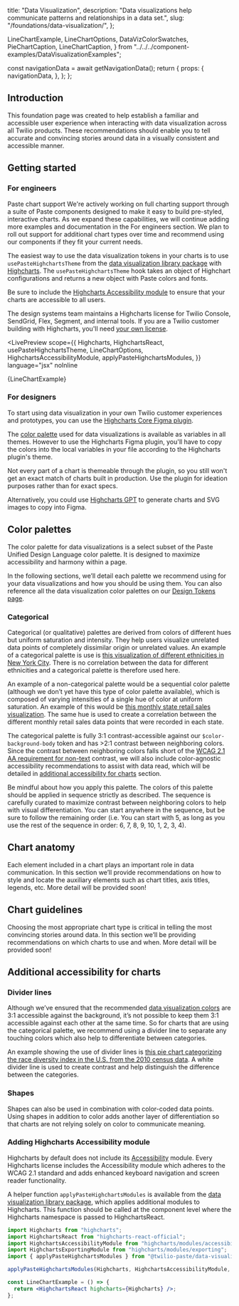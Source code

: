   title: "Data Visualization",
  description: "Data visualizations help communicate patterns and relationships in a data set.",
  slug: "/foundations/data-visualization/",
};



  LineChartExample,
  LineChartOptions,
  DataVizColorSwatches,
  PieChartCaption,
  LineChartCaption,
} from "../../../component-examples/DataVisualizationExamples";


  const navigationData = await getNavigationData();
  return {
    props: {
      navigationData,
    },
  };
};

<GenericHeader name={meta.title} description={meta.description} categoryRoute={SidebarCategoryRoutes.FOUNDATIONS}>
  <PageHeaderSeparator>
    <Separator orientation="horizontal" />
  </PageHeaderSeparator>
</GenericHeader>

<contentwrapper>

<PageAside data={mdxHeadings} />

<content>

## Introduction

This foundation page was created to help establish a familiar and accessible user experience when interacting with data visualization across all Twilio products. These recommendations should enable you to tell accurate and convincing stories around data in a visually consistent and accessible manner.

## Getting started

### For engineers

<Box marginBottom="space60">
  <Callout variant="neutral">
    <CalloutHeading as="h3">Paste chart support</CalloutHeading>
    <CalloutText>
      We're actively working on full charting support through a suite of Paste components designed to make it easy to build pre-styled, interactive charts. As we expand these capabilities, we will continue adding more examples and documentation in the <Anchor href="/foundations/data-visualization/for-engineers">For engineers</Anchor> section. We plan to roll out support for additional chart types over time and recommend using our components if they fit your current needs.
    </CalloutText>
  </Callout>
</Box>

The easiest way to use the data visualization tokens in your charts is to use `usePasteHighchartsTheme` from the [data visualization library package](/core/libraries/data-visualization) with [Highcharts](https://www.highcharts.com/). The `usePasteHighchartsTheme` hook takes an object of Highchart configurations and returns a new object with Paste colors and fonts.

Be sure to include the [Highcharts Accessibility module](/foundations/data-visualization#adding-highcharts-accessibility-module) to ensure that your charts are accessible to all users.

The design systems team maintains a Highcharts license for Twilio Console, SendGrid, Flex, Segment, and internal tools. If you are a Twilio customer building with Highcharts, you'll need [your own license](https://shop.highcharts.com/).

<LivePreview
  scope={{
    Highcharts,
    HighchartsReact,
    usePasteHighchartsTheme,
    LineChartOptions,
    HighchartsAccessibilityModule,
    applyPasteHighchartsModules,
  }}
  language="jsx"
  noInline
>
  {LineChartExample}
</LivePreview>

### For designers

To start using data visualization in your own Twilio customer experiences and prototypes, you can use the [Highcharts Core Figma plugin](https://www.figma.com/community/plugin/1369795683946720598/highcharts-core).

The [color palette](#color-palettes) used for data visualizations is available as variables in all themes. However to use the Highcharts Figma plugin, you'll have to copy the colors into the local variables in your file according to the Highcharts plugin's theme.

Not every part of a chart is themeable through the plugin, so you still won't get an exact match of charts built in production. Use the plugin for ideation purposes rather than for exact specs.

Alternatively, you could use [Highcharts GPT](https://www.highcharts.com/chat/gpt/) to generate charts and SVG images to copy into Figma.

## Color palettes

The color palette for data visualizations is a select subset of the Paste Unified Design Language color palette. It is designed to maximize accessibility and harmony within a page.

In the following sections, we’ll detail each palette we recommend using for your data visualizations and how you should be using them. You can also reference all the data visualization color palettes on our [Design Tokens page](/tokens).

### Categorical

Categorical (or qualitative) palettes ​​are derived from colors of different hues but uniform saturation and intensity. They help users visualize unrelated data points of completely dissimilar origin or unrelated values. An example of a categorical palette is use is [this visualization of different ethnicities in New York City](http://archive.nytimes.com/www.nytimes.com/interactive/2011/01/23/nyregion/20110123-nyc-ethnic-neighborhoods-map.html?_r=0). There is no correlation between the data for different ethnicities and a categorical palette is therefore used here.

An example of a non-categorical palette would be a sequential color palette (although we don’t yet have this type of color palette available), which is composed of varying intensities of a single hue of color at uniform saturation. An example of this would be [this monthly state retail sales visualization](https://www.census.gov/library/visualizations/interactive/monthly-state-retail-sales.html). The same hue is used to create a correlation between the different monthly retail sales data points that were recorded in each state.

The categorical palette is fully 3:1 contrast-accessible against our `$color-background-body` token and has >2:1 contrast between neighboring colors. Since the contrast between neighboring colors falls short of the [WCAG 2.1 AA requirement for non-text](https://www.w3.org/WAI/WCAG21/Understanding/non-text-contrast.html) contrast, we will also include color-agnostic accessibility recommendations to assist with data read, which will be detailed in [additional accessibility for charts](#additional-accessibility-for-charts) section.

<Callout variant="neutral" marginY="space70">
  <CalloutHeading as="h3">Be mindful about how you apply this palette.</CalloutHeading>
  <CalloutText>
    The colors of this palette should be applied in sequence strictly as described. The sequence is carefully curated to
    maximize contrast between neighboring colors to help with visual differentiation. You can start anywhere in the
    sequence, but be sure to follow the remaining order (i.e. You can start with 5, as long as you use the rest of the
    sequence in order: 6, 7, 8, 9, 10, 1, 2, 3, 4).
  </CalloutText>
</Callout>

<DataVizColorSwatches />

## Chart anatomy

Each element included in a chart plays an important role in data communication. In this section we’ll provide recommendations on how to style and locate the auxiliary elements such as chart titles, axis titles, legends, etc. More detail will be provided soon!

## Chart guidelines

Choosing the most appropriate chart type is critical in telling the most convincing stories around data. In this section we’ll be providing recommendations on which charts to use and when. More detail will be provided soon!

## Additional accessibility for charts

### Divider lines

Although we’ve ensured that the recommended [data visualization colors](#color-palettes) are 3:1 accessible against the background, it’s not possible to keep them 3:1 accessible against each other at the same time. So for charts that are using the categorical palette, we recommend using a divider line to separate any touching colors which also help to differentiate between categories.

An example showing the use of divider lines is [this pie chart categorizing the race diversity index in the U.S. from the 2010 census data](https://www.census.gov/content/dam/Census/newsroom/blogs/2021/rsblog-meauring-race-ethnic-diversity-2020-census/rsblog-measuring-race-ethnic-diversity-2020-census-figure4.jpg). A white divider line is used to create contrast and help distinguish the difference between the categories.

<ResponsiveImage src={PieChart} />

<PieChartCaption />

### Shapes

Shapes can also be used in combination with color-coded data points. Using shapes in addition to color adds another layer of differentiation so that charts are not relying solely on color to communicate meaning.

<ResponsiveImage src={LineChart} />

<LineChartCaption />

### Adding Highcharts Accessibility module

Highcharts by default does not include its [Accessibility](https://www.highcharts.com/docs/accessibility/accessibility-module) module. Every Highcharts license includes the Accessibility module which adheres to the WCAG 2.1 standard and adds enhanced keyboard navigation and screen reader functionality.

A helper function `applyPasteHighchartsModules` is available from the [data visualization library package](/core/libraries/data-visualization#applypastehighchartsmodules), which applies additional modules to Highcharts. This function should be called at the component level where the Highcharts namespace is passed to HighchartsReact.

```jsx
import Highcharts from "highcharts";
import HighchartsReact from "highcharts-react-official";
import HighchartsAccessibilityModule from "highcharts/modules/accessibility";
import HighchartsExportingModule from "highcharts/modules/exporting";
import { applyPasteHighchartsModules } from "@twilio-paste/data-visualization-library";

applyPasteHighchartsModules(Highcharts, HighchartsAccessibilityModule, HighchartsExportingModule);

const LineChartExample = () => {
  return <HighchartsReact highcharts={Highcharts} />;
};
```

</content>

</contentwrapper>
